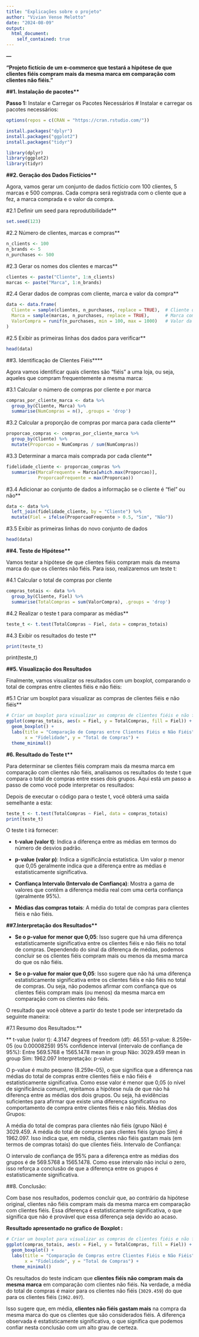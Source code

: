 ```yaml
---
title: "Explicações sobre o projeto"
author: "Vivian Vense Melotto"
date: "2024-08-09"
output: 
  html_document:
    self_contained: true
---
```


**---**

**"Projeto fictício de um e-commerce que testará a hipótese de que clientes fiéis compram mais da mesma marca em comparação com clientes não fiéis."**

**##1. Instalação de pacotes\*\***

**Passo 1:** Instalar e Carregar os Pacotes Necessários \# Instalar e carregar os pacotes necessários:

```r
options(repos = c(CRAN = "https://cran.rstudio.com/"))

```

```r
install.packages("dplyr")
install.packages("ggplot2")
install.packages("tidyr")

library(dplyr)
library(ggplot2)
library(tidyr)

```

**##2. Geração dos Dados Fictícios\*\***

Agora, vamos gerar um conjunto de dados fictício com 100 clientes, 5 marcas e 500 compras. Cada compra será registrada com o cliente que a fez, a marca comprada e o valor da compra.

#2.1 Definir um seed para reprodutibilidade\*\*

```r
set.seed(123)
```

#2.2 Número de clientes, marcas e compras\*\*

```r
n_clients <- 100
n_brands <- 5
n_purchases <- 500

```

#2.3 Gerar os nomes dos clientes e marcas\*\*

```r
clientes <- paste("Cliente", 1:n_clients)
marcas <- paste("Marca", 1:n_brands)
```

#2.4 Gerar dados de compras com cliente, marca e valor da compra\*\*

```r
data <- data.frame(
  Cliente = sample(clientes, n_purchases, replace = TRUE),  # Cliente que fez a compra
  Marca = sample(marcas, n_purchases, replace = TRUE),      # Marca comprada
  ValorCompra = runif(n_purchases, min = 100, max = 1000)   # Valor da compra (entre 100 e 1000)
)
```

#2.5 Exibir as primeiras linhas dos dados para verificar\*\*

```r
head(data)
```

##3. Identificação de Clientes Fiéis\*\*\*\*

Agora vamos identificar quais clientes são "fiéis" a uma loja, ou seja, aqueles que compram frequentemente a mesma marca:

#3.1 Calcular o número de compras por cliente e por marca

```r
compras_por_cliente_marca <- data %>%
  group_by(Cliente, Marca) %>%
  summarise(NumCompras = n(), .groups = 'drop')
```

#3.2 Calcular a proporção de compras por marca para cada cliente\*\*

```r
proporcao_compras <- compras_por_cliente_marca %>%
  group_by(Cliente) %>%
  mutate(Proporcao = NumCompras / sum(NumCompras))
```

#3.3 Determinar a marca mais comprada por cada cliente\*\*

```r
fidelidade_cliente <- proporcao_compras %>%
  summarise(MarcaFrequente = Marca[which.max(Proporcao)],
            ProporcaoFrequente = max(Proporcao))
```

#3.4 Adicionar ao conjunto de dados a informação se o cliente é "fiel" ou não\*\*

```r
data <- data %>%
  left_join(fidelidade_cliente, by = "Cliente") %>%
  mutate(Fiel = ifelse(ProporcaoFrequente > 0.5, "Sim", "Não"))
```

#3.5 Exibir as primeiras linhas do novo conjunto de dados

```r
head(data)
```

**##4. Teste de Hipótese\*\***

Vamos testar a hipótese de que clientes fiéis compram mais da mesma marca do que os clientes não fiéis. Para isso, realizaremos um teste t:

#4.1 Calcular o total de compras por cliente

```r
compras_totais <- data %>%
  group_by(Cliente, Fiel) %>%
  summarise(TotalCompras = sum(ValorCompra), .groups = 'drop')
```

#4.2 Realizar o teste t para comparar as médias\*\*

```r
teste_t <- t.test(TotalCompras ~ Fiel, data = compras_totais)
```

#4.3 Exibir os resultados do teste t\*\*

```r
print(teste_t)
```

print(teste_t)

**##5. Visualização dos Resultados**

Finalmente, vamos visualizar os resultados com um boxplot, comparando o total de compras entre clientes fiéis e não fiéis:

#5.1 Criar um boxplot para visualizar as compras de clientes fiéis e não fiéis\*\*

```r
# Criar um boxplot para visualizar as compras de clientes fiéis e não fiéis
ggplot(compras_totais, aes(x = Fiel, y = TotalCompras, fill = Fiel)) +
  geom_boxplot() +
  labs(title = "Comparação de Compras entre Clientes Fiéis e Não Fiéis",
       x = "Fidelidade", y = "Total de Compras") +
  theme_minimal()
```

**#6. Resultado do Teste t\*\***

Para determinar se clientes fiéis compram mais da mesma marca em comparação com clientes não fiéis, analisamos os resultados do teste t que compara o total de compras entre esses dois grupos. Aqui está um passo a passo de como você pode interpretar os resultados:

Depois de executar o código para o teste t, você obterá uma saída semelhante a esta:

```r
teste_t <- t.test(TotalCompras ~ Fiel, data = compras_totais)
print(teste_t)

```

O teste t irá fornecer:

-   **t-value (valor t)**: Indica a diferença entre as médias em termos do número de desvios padrão.

-   **p-value (valor p)**: Indica a significância estatística. Um valor p menor que 0,05 geralmente indica que a diferença entre as médias é estatisticamente significativa.

-   **Confiança Intervalo (Intervalo de Confiança)**: Mostra a gama de valores que contêm a diferença média real com uma certa confiança (geralmente 95%).

-   **Médias das compras totais**: A média do total de compras para clientes fiéis e não fiéis.

**##7.Interpretação dos Resultados\*\***

-   **Se o p-value for menor que 0,05**: Isso sugere que há uma diferença estatisticamente significativa entre os clientes fiéis e não fiéis no total de compras. Dependendo do sinal da diferença de médias, podemos concluir se os clientes fiéis compram mais ou menos da mesma marca do que os não fiéis.

-   **Se o p-value for maior que 0,05**: Isso sugere que não há uma diferença estatisticamente significativa entre os clientes fiéis e não fiéis no total de compras. Ou seja, não podemos afirmar com confiança que os clientes fiéis compram mais (ou menos) da mesma marca em comparação com os clientes não fiéis.

O resultado que você obteve a partir do teste t pode ser interpretado da seguinte maneira:

#7.1 Resumo dos Resultados:\*\*

\*\* t-value (valor t): 4.3147 degrees of freedom (df): 46.551 p-value: 8.259e-05 (ou 0.00008259) 95% confidence interval (intervalo de confiança de 95%): Entre 569.5768 e 1565.1478 mean in group Não: 3029.459 mean in group Sim: 1962.097 Interpretação: p-value:

O p-value é muito pequeno (8.259e-05), o que significa que a diferença nas médias do total de compras entre clientes fiéis e não fiéis é estatisticamente significativa. Como esse valor é menor que 0,05 (o nível de significância comum), rejeitamos a hipótese nula de que não há diferença entre as médias dos dois grupos. Ou seja, há evidências suficientes para afirmar que existe uma diferença significativa no comportamento de compra entre clientes fiéis e não fiéis. Médias dos Grupos:

A média do total de compras para clientes não fiéis (grupo Não) é 3029.459. A média do total de compras para clientes fiéis (grupo Sim) é 1962.097. Isso indica que, em média, clientes não fiéis gastam mais (em termos de compras totais) do que clientes fiéis. Intervalo de Confiança:

O intervalo de confiança de 95% para a diferença entre as médias dos grupos é de 569.5768 a 1565.1478. Como esse intervalo não inclui o zero, isso reforça a conclusão de que a diferença entre os grupos é estatisticamente significativa.

##8. Conclusão:

Com base nos resultados, podemos concluir que, ao contrário da hipótese original, clientes não fiéis compram mais da mesma marca em comparação com clientes fiéis. Essa diferença é estatisticamente significativa, o que significa que não é provável que essa diferença seja devido ao acaso.

**Resultado apresentado no grafico de Boxplot :**

```r
# Criar um boxplot para visualizar as compras de clientes fiéis e não fiéis
ggplot(compras_totais, aes(x = Fiel, y = TotalCompras, fill = Fiel)) +
  geom_boxplot() +
  labs(title = "Comparação de Compras entre Clientes Fiéis e Não Fiéis",
       x = "Fidelidade", y = "Total de Compras") +
  theme_minimal()
```

Os resultados do teste indicam que **clientes fiéis não compram mais da mesma marca** em comparação com clientes não fiéis. Na verdade, a média do total de compras é maior para os clientes não fiéis (`3029.459`) do que para os clientes fiéis (`1962.097`).

Isso sugere que, em média, **clientes não fiéis gastam mais** na compra da mesma marca do que os clientes que são considerados fiéis. A diferença observada é estatisticamente significativa, o que significa que podemos confiar nesta conclusão com um alto grau de certeza.
